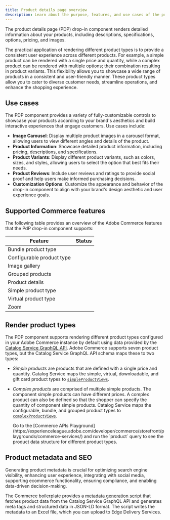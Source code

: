 ```yaml
---
title: Product details page overview
description: Learn about the purpose, features, and use cases of the product details page drop-in component.
---
```



The product details page (PDP) drop-in component renders detailed information about your products, including descriptions, specifications, options, pricing, and images.

The practical application of rendering different product types is to provide a consistent user experience across different products. For example, a simple product can be rendered with a single price and quantity, while a complex product can be rendered with multiple options; their combination resulting in product variants. This flexibility allows you to showcase a wide range of products in a consistent and user-friendly manner. These product types allow you to cater to diverse customer needs, streamline operations, and enhance the shopping experience.

## Use cases

The PDP component provides a variety of fully-customizable controls to showcase your products according to your brand's aesthetics and build interactive experiences that engage customers. Use cases include:

- **Image Carousel**: Display multiple product images in a carousel format, allowing users to view different angles and details of the product.
- **Product Information**: Showcase detailed product information, including pricing, descriptions, and specifications.
- **Product Variants**: Display different product variants, such as colors, sizes, and styles, allowing users to select the option that best fits their needs.
- **Product Reviews**: Include user reviews and ratings to provide social proof and help users make informed purchasing decisions.
- **Customization Options**: Customize the appearance and behavior of the drop-in component to align with your brand's design aesthetic and user experience goals.

## Supported Commerce features

The following table provides an overview of the Adobe Commerce features that the PdP drop-in component supports:

| Feature                         | Status                                       |
| ------------------------------- | -------------------------------------------- |
| Bundle product type             | <Badge text="Supported" variant="tip" /> |
| Configurable product type       | <Badge text="Supported" variant="tip" /> |
| Image gallery                   | <Badge text="Supported" variant="tip" /> |
| Grouped products                | <Badge text="Roadmap" variant="caution" />      |
| Product details                 | <Badge text="Supported" variant="tip" /> |
| Simple product type             | <Badge text="Supported" variant="tip" /> |
| Virtual product type            | <Badge text="Roadmap" variant="caution" />      |
| Zoom                            | <Badge text="Supported" variant="tip" /> |

## Render product types

The PDP component supports rendering different product types configured in your Adobe Commerce instance by default using data provided by the [Catalog Service GraphQL API](https://developer.adobe.com/commerce/services/graphql/catalog-service/). Adobe Commerce supports seven product types, but the Catalog Service GraphQL API schema maps these to two types:

- _Simple products_ are products that are defined with a single price and quantity. Catalog Service maps the simple, virtual, downloadable, and gift card product types to [`simpleProductViews`](https://developer.adobe.com/commerce/services/graphql/catalog-service/products/#return-details-about-a-simple-product).
- _Complex products_ are comprised of multiple simple products. The component simple products can have different prices. A complex product can also be defined so that the shopper can specify the quantity of component simple products. Catalog Service maps the configurable, bundle, and grouped product types to [`complexProductViews`](https://developer.adobe.com/commerce/services/graphql/catalog-service/products/#return-details-about-a-complex-product).

  <Aside type="tip" title="Pro tip!">
    Go to the [Commerce APIs
    Playground](https://experienceleague.adobe.com/developer/commerce/storefront/playgrounds/commerce-services/)
    and run the `product` query to see the product data structure for different product types.
  </Aside>

## Product metadata and SEO

Generating product metadata is crucial for optimizing search engine visibility, enhancing user experience, integrating with social media, supporting ecommerce functionality, ensuring compliance, and enabling data-driven decision-making.

The Commerce boilerplate provides a [metadata generation script](/setup/seo/metadata/#generate-metadata) that fetches product data from the Catalog Service GraphQL API and generates meta tags and structured data in JSON-LD format. The script writes the metadata to an Excel file, which you can upload to Edge Delivery Services.
